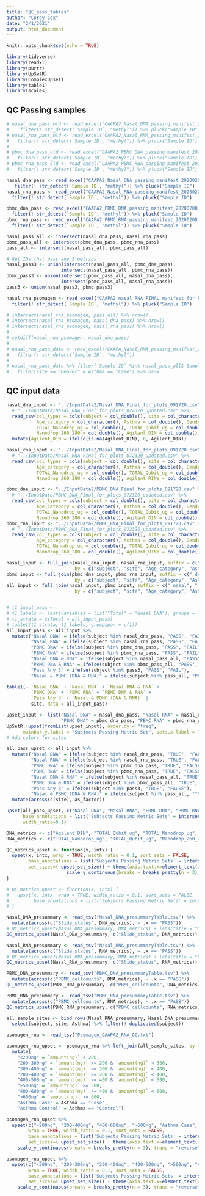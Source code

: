 ```yaml
---
title: "QC_pass_tables"
author: "Corey Cox"
date: "2/1/2021"
output: html_document
---
```


```r
knitr::opts_chunk$set(echo = TRUE)

library(tidyverse)
library(readxl)
library(purrr)
library(UpSetR)
library(ComplexUpset)
library(table1)
library(scales)
```

## QC Passing samples



```r
# nasal_dna_pass_old <- read_excel("CAAPA2_Nasal_DNA_passing_manifest_20200201.xlsx") %>%
#    filter(! str_detect(`Sample ID`, "methyl")) %>% pluck("Sample ID")
# nasal_rna_pass_old <- read_excel("CAAPA2_Nasal_RNA_passing_manifest_20200201.xlsx") %>%
#   filter(! str_detect(`Sample ID`, "methyl")) %>% pluck("Sample ID")
# 
# pbmc_dna_pass_old <- read_excel("CAAPA2_PBMC_DNA_passing_manifest_20200201.xlsx") %>%
#   filter(! str_detect(`Sample ID`, "methyl")) %>% pluck("Sample ID")
# pbmc_rna_pass_old <- read_excel("CAAPA2_PBMC_RNA_passing_manifest_20200201.xlsx") %>%
#   filter(! str_detect(`Sample ID`, "methyl")) %>% pluck("Sample ID")

nasal_dna_pass <- read_excel("CAAPA2_Nasal_DNA_passing_manifest_20200208.xlsx") %>%
   filter(! str_detect(`Sample ID`, "methyl")) %>% pluck("Sample ID")
nasal_rna_pass <- read_excel("CAAPA2_Nasal_RNA_passing_manifest_20200208.xlsx") %>%
  filter(! str_detect(`Sample ID`, "methyl")) %>% pluck("Sample ID")

pbmc_dna_pass <- read_excel("CAAPA2_PBMC_DNA_passing_manifest_20200208.xlsx") %>%
  filter(! str_detect(`Sample ID`, "methyl")) %>% pluck("Sample ID")
pbmc_rna_pass <- read_excel("CAAPA2_PBMC_RNA_passing_manifest_20200208.xlsx") %>%
  filter(! str_detect(`Sample ID`, "methyl")) %>% pluck("Sample ID")

nasal_pass_all <- intersect(nasal_dna_pass, nasal_rna_pass)
pbmc_pass_all <- intersect(pbmc_dna_pass, pbmc_rna_pass)
pass_all <- intersect(nasal_pass_all, pbmc_pass_all)

# Get IDs that pass any 3 metrics
nasal_pass3 <- union(intersect(nasal_pass_all, pbmc_dna_pass),
                    intersect(nasal_pass_all, pbmc_rna_pass))
pbmc_pass3 <- union(intersect(pbmc_pass_all, nasal_dna_pass),
                    intersect(pbmc_pass_all, nasal_rna_pass))
pass3 <- union(nasal_pass3, pbmc_pass3)

nasal_rna_psomagen <- read_excel("CAAPA2_nasal_RNA_FINAL_manifest_for_Psomagen.xlsx") %>%
  filter(! str_detect(`Sample ID`, "methyl")) %>% pluck("Sample ID")

# intersect(nasal_rna_psomagen, pass_all) %>% nrow()
# intersect(nasal_rna_psomagen, nasal_dna_pass) %>% nrow()
# intersect(nasal_rna_psomagen, nasal_rna_pass) %>% nrow()
# 
# setdiff(nasal_rna_psomagen, nasal_dna_pass)
# 
# nasal_rna_pass_data <- read_excel("CAAPA_Nasal_RNA_passing_manifest_20200201.xlsx") %>%
#   filter(! str_detect(`Sample ID`, "methyl"))
# 
# nasal_rna_pass_data %>% filter(`Sample ID` %in% nasal_pass_all$`Sample ID`) %>%
#   filter(site == "Denver" & Asthma == "Case") %>% nrow
```

## QC input data

```r
nasal_dna_input <- "../InputData2/Nasal_DNA_Final_for_plots_091720.csv" %>%
  # "../InputData/Nasal_DNA_Final_for_plots_072320_updated.csv" %>%
  read_csv(col_types = cols(subject = col_double(), site = col_character(), type = col_character(),
           Age_category = col_character(), Asthma = col_double(), Gender = col_double(),
           TOTAL_Nanodrop_ug = col_double(), TOTAL_Qubit_ug = col_double(),
           Nanodrop_260_280 = col_double(), Agilent_DIN = col_double(), Slide_status = col_character())) %>%
  mutate(Agilent_DIN = ifelse(is.na(Agilent_DIN), 0, Agilent_DIN))

nasal_rna_input <- "../InputData2/Nasal_RNA_Final_for_plots_091720.csv" %>%
  # "../InputData/Nasal_RNA_Final_for_plots_072320_updated.csv" %>%
  read_csv(col_types = cols(subject = col_double(), site = col_character(), type = col_character(),
           Age_category = col_character(), Asthma = col_double(), Gender = col_double(),
           TOTAL_Nanodrop_ug = col_double(), TOTAL_Qubit_ug = col_double(),
           Nanodrop_260_280 = col_double(), Agilent_RINe = col_double(), Slide_status = col_character()))

pbmc_dna_input <- "../InputData2/PBMC_DNA_Final_for_plots_091720.csv" %>%
  # "../InputData/PBMC_DNA_Final_for_plots_072320_updated.csv" %>%
  read_csv(col_types = cols(subject = col_double(), site = col_character(), type = col_character(),
           Age_category = col_character(), Asthma = col_double(), Gender = col_double(),
           TOTAL_Nanodrop_ug = col_double(), TOTAL_Qubit_ug = col_double(),
           Nanodrop_260_280 = col_double(), Agilent_DIN = col_double()))
pbmc_rna_input <- "../InputData2/PBMC_RNA_Final_for_plots_091720.csv" %>%
  # "../InputData/PBMC_RNA_Final_for_plots_072320_updated.csv" %>%
  read_csv(col_types = cols(subject = col_double(), site = col_character(), type = col_character(),
           Age_category = col_character(), Asthma = col_double(), Gender = col_double(),
           TOTAL_Nanodrop_ug = col_double(), TOTAL_Qubit_ug = col_double(),
           Nanodrop_260_280 = col_double(), Agilent_RINe = col_double()))

nasal_input <- full_join(nasal_dna_input, nasal_rna_input, suffix = c("_dna", "_rna"),
                         by = c("subject", "site", "Age_category", "Asthma", "Gender"))
pbmc_input <- full_join(pbmc_dna_input, pbmc_rna_input, suffix = c("_dna", "_rna"),
                         by = c("subject", "site", "Age_category", "Asthma", "Gender"))
all_input <- full_join(nasal_input, pbmc_input, suffix = c("_nasal", "_pbmc"),
                         by = c("subject", "site", "Age_category", "Asthma", "Gender"))



```

```r
# t1_input_pass <- 
# t1_labels <- list(variables = list("Total" = "Nasal DNA"), groups = list(""))
# t1_strata = c(Total = all_input_pass)
# table1(t1_strata, t1_labels, groupspan = c(1))
all_input_pass <- all_input %>%
  mutate("Nasal DNA" = ifelse(subject %in% nasal_dna_pass, "PASS", "FAIL"),
         "Nasal RNA" = ifelse(subject %in% nasal_rna_pass, "PASS", "FAIL"),
         "PBMC DNA" = ifelse(subject %in% pbmc_dna_pass, "PASS", "FAIL"),
         "PBMC RNA" = ifelse(subject %in% pbmc_rna_pass, "PASS", "FAIL"),
         "Nasal DNA & RNA" = ifelse(subject %in% nasal_pass_all, "PASS", "FAIL"),
         "PBMC DNA & RNA" = ifelse(subject %in% pbmc_pass_all, "PASS", "FAIL"),
         "Pass Any 3" = ifelse(subject %in% pass3, "PASS", "FAIL"),
         "Nasal & PBMC (DNA & RNA)" = ifelse(subject %in% pass_all, "PASS", "FAIL"))

table1(~ `Nasal DNA` + `Nasal RNA` + `Nasal DNA & RNA` +
         `PBMC DNA` + `PBMC RNA` + `PBMC DNA & RNA` +
         `Pass Any 3` + `Nasal & PBMC (DNA & RNA)` |
         site, data = all_input_pass)

upset_input <- list("Nasal DNA" = nasal_dna_pass, "Nasal RNA" = nasal_rna_pass,
                    "PBMC DNA" = pbmc_dna_pass, "PBMC RNA" = pbmc_rna_pass)
UpSetR::upset(fromList(upset_input), order.by = "freq",
      mainbar.y.label = "Subjects Passing Metric Set", sets.x.label = "Samples Passing Metric")
# Add colors for sites

all_pass_upset <- all_input %>%
  mutate("Nasal DNA" = ifelse(subject %in% nasal_dna_pass, "TRUE", "FALSE"),
         "Nasal RNA" = ifelse(subject %in% nasal_rna_pass, "TRUE", "FALSE"),
         "PBMC DNA" = ifelse(subject %in% pbmc_dna_pass, "TRUE", "FALSE"),
         "PBMC RNA" = ifelse(subject %in% pbmc_rna_pass, "TRUE", "FALSE"),
         "Nasal DNA & RNA" = ifelse(subject %in% nasal_pass_all, "TRUE", "FALSE"),
         "PBMC DNA & RNA" = ifelse(subject %in% pbmc_pass_all, "TRUE", "FALSE"),
         "Pass Any 3" = ifelse(subject %in% pass3, "TRUE", "FALSE"),
         "Nasal & PBMC (DNA & RNA)" = ifelse(subject %in% pass_all, "TRUE", "FALSE")) %>%
  mutate(across(c(site), as_factor))

upset(all_pass_upset, c("Nasal DNA", "Nasal RNA", "PBMC DNA", "PBMC RNA"),
      base_annotations = list('Subjects Passing Metric Sets' = intersection_size(counts = TRUE, mapping = aes(fill = site))),
      width_ratio=0.1)
```


```r
DNA_metrics <- c("Agilent_DIN", "TOTAL_Qubit_ug", "TOTAL_Nanodrop_ug", "Nanodrop_260_280")
RNA_metrics <- c("TOTAL_Nanodrop_ug", "TOTAL_Qubit_ug", "Nanodrop_260_280", "Agilent_RINe")

QC_metrics_upset <- function(x, intx) {
  upset(x, intx, wrap = TRUE, width_ratio = 0.1, sort_sets = FALSE,
        base_annotations = list('Subjects Passing Metric Sets' = intersection_size(counts = TRUE, mapping = aes(fill = site))),
        set_sizes=( upset_set_size() + theme(axis.text.x=element_text(angle=45)) +
                      scale_y_continuous(breaks = breaks_pretty(n = 3), trans = "reverse")))
}

# QC_metrics_upset <- function(x, intx) {
#   upset(x, intx, wrap = TRUE, width_ratio = 0.1, sort_sets = FALSE,
#         base_annotations = list('Subjects Passing Metric Sets' = intersection_size(counts = TRUE, mapping = aes(fill = site))))
# }

Nasal_DNA_presummary <- read_tsv("Nasal_DNA_presummaryTable.tsv") %>%
  mutate(across(c("Slide_status", DNA_metrics), ~ .x == "PASS"))
# QC_metrics_upset(Nasal_DNA_presummary, DNA_metrics) + labs(title = "Nasal DNA Passing Metrics")
QC_metrics_upset(Nasal_DNA_presummary, c("Slide_status", DNA_metrics)) + labs(title = "Nasal DNA Passing Metrics")

Nasal_RNA_presummary <- read_tsv("Nasal_RNA_presummaryTable.tsv") %>%
  mutate(across(c("Slide_status", RNA_metrics), ~ .x == "PASS"))
# QC_metrics_upset(Nasal_RNA_presummary, RNA_metrics) + labs(title = "Nasal RNA Passing Metrics")
QC_metrics_upset(Nasal_RNA_presummary, c("Slide_status", RNA_metrics)) + labs(title = "Nasal RNA Passing Metrics")

PBMC_DNA_presummary <- read_tsv("PBMC_DNA_presummaryTable.tsv") %>%
  mutate(across(c("PBMC_cellcounts", DNA_metrics), ~ .x == "PASS"))
QC_metrics_upset(PBMC_DNA_presummary, c("PBMC_cellcounts", DNA_metrics)) + labs(title = "PBMC DNA Passing Metrics")

PBMC_RNA_presummary <- read_tsv("PBMC_RNA_presummaryTable.tsv") %>%
  mutate(across(c("PBMC_cellcounts", RNA_metrics), ~ .x == "PASS"))
QC_metrics_upset(PBMC_RNA_presummary, c("PBMC_cellcounts", RNA_metrics)) + labs(title = "PBMC RNA Passing Metrics")

all_sample_sites <- bind_rows(Nasal_RNA_presummary, Nasal_DNA_presummary, PBMC_DNA_presummary, PBMC_RNA_presummary) %>%
  select(subject, site, Asthma) %>% filter(! duplicated(subject))

psomagen_rna <- read_tsv("Psomagen_CAAPA2_RNA_QC.txt")

psomagen_rna_upset <- psomagen_rna %>% left_join(all_sample_sites, by = c("sample" = "subject")) %>%
  mutate(
    "<200ng" = `amount(ng)` < 200,
    "200-300ng" = `amount(ng)` >= 200 & `amount(ng)` < 300,
    "300-400ng" = `amount(ng)` >= 300 & `amount(ng)` < 400,
    "200-400ng" = `amount(ng)` >= 200 & `amount(ng)` < 400,
    "400-500ng" = `amount(ng)` >= 400 & `amount(ng)` < 500,
    ">500ng" = `amount(ng)` >= 500,
    "400-600ng" = `amount(ng)` >= 400 & `amount(ng)` < 600,
    ">600ng" = `amount(ng)` >= 600,
    "Asthma Case" = Asthma == "Case",
    "Asthma Control" = Asthma == "Control")

psomagen_rna_upset %>%
  upset(c("<200ng", "200-400ng", "400-600ng", ">600ng", "Asthma Case", "Asthma Control"),
        wrap = TRUE, width_ratio = 0.1, sort_sets = FALSE,
        base_annotations = list('Subjects Passing Metric Sets' = intersection_size(counts = TRUE, mapping = aes(fill = site))),
        set_sizes=( upset_set_size() + theme(axis.text.x=element_text(angle=45)) +
    scale_y_continuous(breaks = breaks_pretty(n = 3), trans = "reverse")))

psomagen_rna_upset %>%
  upset(c("<200ng", "200-300ng", "300-400ng", "400-500ng", ">500ng", "Asthma Case", "Asthma Control"),
        wrap = TRUE, width_ratio = 0.1, sort_sets = FALSE,
        base_annotations = list('Subjects Passing Metric Sets' = intersection_size(counts = TRUE, mapping = aes(fill = site))),
        set_sizes=( upset_set_size() + theme(axis.text.x=element_text(angle=45)) +
    scale_y_continuous(breaks = breaks_pretty(n = 3), trans = "reverse")))
```

